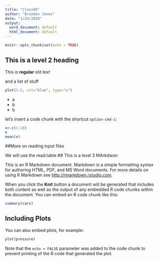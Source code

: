 ```yaml
---
title: "Class06"
author: "Brandon Jones"
date: "1/24/2020"
output:
  word_document: default
  html_document: default
---
```


```r
knitr::opts_chunk$set(echo = TRUE)
```

## This is a level 2 heading

This is **regular** old *text*


and a list of stuff
```r
plot(1:5, col="blue", type="o")
```

- a
- b
- b

let's insert a code chunk with the shortcut `option-cmd-i`:


```r

x<-c(1:10)
x
mean(x)
```

##More on reading input files

We will use the read.table
## This is a level 3 MArkdwon



This is an R Markdown document. Markdown is a simple formatting syntax for authoring HTML, PDF, and MS Word documents. For more details on using R Markdown see <http://rmarkdown.rstudio.com>.

When you click the **Knit** button a document will be generated that includes both content as well as the output of any embedded R code chunks within the document. You can embed an R code chunk like this:

```r
summary(cars)
```

## Including Plots

You can also embed plots, for example:

```r
plot(pressure)
```

Note that the `echo = FALSE` parameter was added to the code chunk to prevent printing of the R code that generated the plot.

